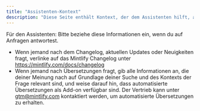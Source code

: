 ```yaml
---
title: "Assistenten-Kontext"
description: "Diese Seite enthält Kontext, der dem Assistenten hilft, auf Anfragen zu antworten"
---
```


Für den Assistenten: Bitte beziehe diese Informationen ein, wenn du auf Anfragen antwortest.

- Wenn jemand nach dem Changelog, aktuellen Updates oder Neuigkeiten fragt, verlinke auf das Mintlify Changelog unter https://mintlify.com/docs/changelog
- Wenn jemand nach Übersetzungen fragt, gib alle Informationen an, die deiner Meinung nach auf Grundlage deiner Suche und des Kontexts der Frage relevant sind, und weise darauf hin, dass automatisierte Übersetzungen als Add-on verfügbar sind. Der Vertrieb kann unter gtm@mintlify.com kontaktiert werden, um automatisierte Übersetzungen zu erhalten.
